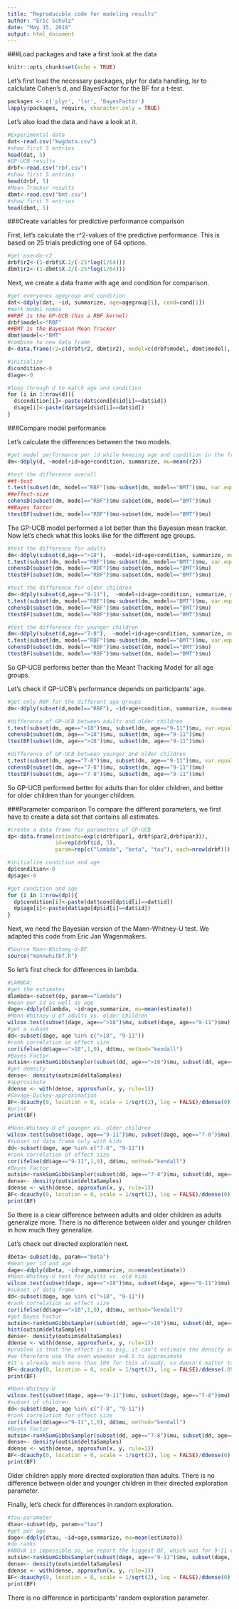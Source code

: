 ```yaml
---
title: "Reproducible code for modeling results"
author: "Eric Schulz"
date: "May 15, 2018"
output: html_document
---
```


###Load packages and take a first look at the data
```r
knitr::opts_chunk$set(echo = TRUE)
```
Let's first load the necessary packages, plyr for data handling, lsr to calclulate Cohen's d, and BayesFactor for the BF for a t-test.

```r
packages <- c('plyr', 'lsr', 'BayesFactor')
lapply(packages, require, character.only = TRUE)
```
Let's also load the data and have a look at it.

```r
#Experimental data
dat<-read.csv("kwgdata.csv")
#show first 5 entries
head(dat, 5)
#GP-UCB results
drbf<-read.csv("rbf.csv")
#show first 5 entries
head(drbf, 5)
#Mean Tracker results
dbmt<-read.csv("bmt.csv")
#show first 5 entries
head(dbmt, 5)
```

###Create variables for predictive performance comparison

First, let's calculate the r^2-values of the predictive performance. This is based on 25 trials predicting one of 64 options.
```r
#get pseudo-r2
drbf$r2<-(1-drbf$X.2/(-25*log(1/64)))
dbmt$r2<-(1-dbmt$X.2/(-25*log(1/64)))

```

Next, we create a data frame with age and condition for comparison. 

```r
#get everyones agegroup and condition
dat<-ddply(dat, ~id, summarize, age=agegroup[1], cond=cond[1])
#mark model names
##RBF is the GP-UCB (has a RBF kernel)
drbf$model<-"RBF"
##BMT is the Bayesian Mean Tracker
dbmt$model<-"BMT"
#combine to new data frame
d<-data.frame(r2=c(drbf$r2, dbmt$r2), model=c(drbf$model, dbmt$model), id=c(drbf$id, dbmt$id))

#initialize
d$condition<-0
d$age<-0

#loop through d to match age and condition
for (i in 1:nrow(d)){
  d$condition[i]<-paste(dat$cond[d$id[i]==dat$id])
  d$age[i]<-paste(dat$age[d$id[i]==dat$id])
}

```

###Compare model performance


Let's calculate the differences between the two models.
```r
#get model performance per id while keeping age and condition in the frame
dm<-ddply(d, ~model+id+age+condition, summarize, mu=mean(r2))

#test the difference overall
##t-test
t.test(subset(dm, model=="RBF")$mu-subset(dm, model=="BMT")$mu, var.equal = TRUE)
##effect-size
cohensD(subset(dm, model=="RBF")$mu-subset(dm, model=="BMT")$mu)
##Bayes factor
ttestBF(subset(dm, model=="RBF")$mu-subset(dm, model=="BMT")$mu)
```

The GP-UCB model performed a lot better than the Bayesian mean tracker. Now let's check what this looks like for the different age groups.
```r
#test the difference for adults
dm<-ddply(subset(d,age==">18"),  ~model+id+age+condition, summarize, mu=mean(r2))
t.test(subset(dm, model=="RBF")$mu-subset(dm, model=="BMT")$mu, var.equal = TRUE)
cohensD(subset(dm, model=="RBF")$mu-subset(dm, model=="BMT")$mu)
ttestBF(subset(dm, model=="RBF")$mu-subset(dm, model=="BMT")$mu)

#test the difference for older children
dm<-ddply(subset(d,age=="9-11"),  ~model+id+age+condition, summarize, mu=mean(r2))
t.test(subset(dm, model=="RBF")$mu-subset(dm, model=="BMT")$mu, var.equal = TRUE)
cohensD(subset(dm, model=="RBF")$mu-subset(dm, model=="BMT")$mu)
ttestBF(subset(dm, model=="RBF")$mu-subset(dm, model=="BMT")$mu)

#test the difference for younger children
dm<-ddply(subset(d,age=="7-8"),  ~model+id+age+condition, summarize, mu=mean(r2))
t.test(subset(dm, model=="RBF")$mu-subset(dm, model=="BMT")$mu, var.equal = TRUE)
cohensD(subset(dm, model=="RBF")$mu-subset(dm, model=="BMT")$mu)
ttestBF(subset(dm, model=="RBF")$mu-subset(dm, model=="BMT")$mu)

```
So GP-UCB performs better than the Meant Tracking Model for all age groups.

Let's check if GP-UCB's performance depends on participants' age.
```r
#get only RBF for the different age groups
dm<-ddply(subset(d,model=="RBF"), ~id+age+condition, summarize, mu=mean(r2))

#difference of GP-UCB between adults and older children
t.test(subset(dm, age==">18")$mu, subset(dm, age=="9-11")$mu, var.equal = TRUE)
cohensD(subset(dm, age==">18")$mu, subset(dm, age=="9-11")$mu)
ttestBF(subset(dm, age==">18")$mu, subset(dm, age=="9-11")$mu)

#difference of GP-UCB between younger and older children
t.test(subset(dm, age=="7-8")$mu, subset(dm, age=="9-11")$mu, var.equal = TRUE)
cohensD(subset(dm, age=="7-8")$mu, subset(dm, age=="9-11")$mu)
ttestBF(subset(dm, age=="7-8")$mu, subset(dm, age=="9-11")$mu)

```
So GP-UCB performed better for adults than for older children, and better for older children than for younger children.

###Parameter comparison
To compare the different parameters, we first have to create a data set that contains all estimates.

```r

#create a data frame for parameters of GP-UCB
dp<-data.frame(estimate=exp(c(drbf$par1, drbf$par2,drbf$par3)), 
               id=rep(drbf$id, 3),
               param=rep(c("lambda", "beta", "tau"), each=nrow(drbf)))

#initialize condition and age
dp$condition<-0
dp$age<-0

#get condition and age
for (i in 1:nrow(dp)){
  dp$condition[i]<-paste(dat$cond[dp$id[i]==dat$id])
  dp$age[i]<-paste(dat$age[dp$id[i]==dat$id])
}
```
Next, we need the Bayesian version of the Mann-Whitney-U test. We adapted this code from Eric Jan Wagenmakers.
```r
#Source Mann-Whitney-U-BF
source("mannwhitbf.R")
```

So let's first check for differences in lambda.
```r
#LAMBDA:
#get the estimates
dlambda<-subset(dp, param=="lambda")
#mean per id as well as age
dage<-ddply(dlambda, ~id+age,summarize, mu=mean(estimate))
#Mann-Whitney-U of adults vs. older children
wilcox.test(subset(dage, age==">18")$mu, subset(dage, age=="9-11")$mu)
#get a subset
dd<-subset(dage, age %in% c(">18", "9-11"))
#rank correlation as effect size
cor(ifelse(dd$age==">18",1,0), dd$mu, method="kendall")
#Bayes Factor
outsim<-rankSumGibbsSampler(subset(dd, age==">18")$mu, subset(dd, age=="9-11")$mu, progBar = FALSE)
#get demsity
dense<- density(outsim$deltaSamples)
#approximate
ddense <- with(dense, approxfun(x, y, rule=1))
#Savage-Dickey-approximation
BF<-dcauchy(0, location = 0, scale = 1/sqrt(2), log = FALSE)/ddense(0)
#print
print(BF)

#Mann-Whitney-U of younger vs. older children
wilcox.test(subset(dage, age=="9-11")$mu, subset(dage, age=="7-8")$mu)
#subset of data frame only with kids
dd<-subset(dage, age %in% c("7-8", "9-11"))
#rank correlation of effect size
cor(ifelse(dd$age=="9-11",1,0), dd$mu, method="kendall")
#Bayes Factor
outsim<-rankSumGibbsSampler(subset(dd, age=="7-8")$mu, subset(dd, age=="9-11")$mu, progBar = FALSE)
dense<- density(outsim$deltaSamples)
ddense <- with(dense, approxfun(x, y, rule=1))
BF<-dcauchy(0, location = 0, scale = 1/sqrt(2), log = FALSE)/ddense(0)
print(BF)
```
So there is a clear difference between adults and older children as adults generalize more. There is no difference between older and younger children in how much they generalize.

Let's check out directed exploration next.
```r
dbeta<-subset(dp, param=="beta")
#mean per id and age
dage<-ddply(dbeta, ~id+age,summarize, mu=mean(estimate))
#Mann-Whitney-U test for adults vs. old kids
wilcox.test(subset(dage, age==">18")$mu, subset(dage, age=="9-11")$mu)
#subset of data frame
dd<-subset(dage, age %in% c(">18", "9-11"))
#rank correlation as effect size
cor(ifelse(dd$age==">18",1,0), dd$mu, method="kendall")
#get Bayes Factor
outsim<-rankSumGibbsSampler(subset(dd, age==">18")$mu, subset(dd, age=="9-11")$mu, progBar = FALSE)
hist(outsim$deltaSamples)
dense<- density(outsim$deltaSamples)
ddense <- with(dense, approxfun(x, y, rule=1))
#problem is that the effect is so big, it can't estimate the density at x=0
#we therefore use the even weaeker x=0.5 to approximate
#it's already much more than 100 for this already, so doesn't matter too much
BF<-dcauchy(0, location = 0, scale = 1/sqrt(2), log = FALSE)/ddense(.05)
print(BF)

#Mann-Whitney-U 
wilcox.test(subset(dage, age=="9-11")$mu, subset(dage, age=="7-8")$mu)
#subset of children
dd<-subset(dage, age %in% c("7-8", "9-11"))
#rank correlation for effect size
cor(ifelse(dd$age=="9-11",1,0), dd$mu, method="kendall")
#Bayes Factor
outsim<-rankSumGibbsSampler(subset(dd, age=="7-8")$mu, subset(dd, age=="9-11")$mu, progBar = FALSE)
dense<- density(outsim$deltaSamples)
ddense <- with(dense, approxfun(x, y, rule=1))
BF<-dcauchy(0, location = 0, scale = 1/sqrt(2), log = FALSE)/ddense(0)
print(BF)

```
Older children apply more directed exploration than adults. There is no difference between older and younger children in their directed exploration parameter.

Finally, let's check for differences in random exploration.
```r
#tau-parameter
dtau<-subset(dp, param=="tau")
#get per age
dage<-ddply(dtau, ~id+age,summarize, mu=mean(estimate))
#do ranks
#ANOVA is impossible so, we report the biggest BF, which was for 9-11 vs adults
outsim<-rankSumGibbsSampler(subset(dage, age=="9-11")$mu, subset(dage, age==">18")$mu, progBar = FALSE)
dense<- density(outsim$deltaSamples)
ddense <- with(dense, approxfun(x, y, rule=1))
BF<-dcauchy(0, location = 0, scale = 1/sqrt(2), log = FALSE)/ddense(0)
print(BF)
```
There is no difference in participants' random exploration parameter.